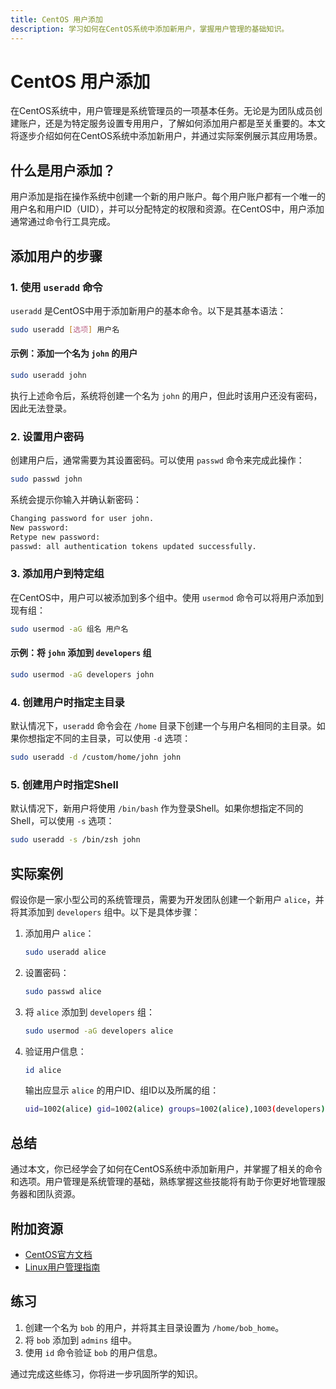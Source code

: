 ```yaml
---
title: CentOS 用户添加
description: 学习如何在CentOS系统中添加新用户，掌握用户管理的基础知识。
---
```


# CentOS 用户添加

在CentOS系统中，用户管理是系统管理员的一项基本任务。无论是为团队成员创建账户，还是为特定服务设置专用用户，了解如何添加用户都是至关重要的。本文将逐步介绍如何在CentOS系统中添加新用户，并通过实际案例展示其应用场景。

## 什么是用户添加？

用户添加是指在操作系统中创建一个新的用户账户。每个用户账户都有一个唯一的用户名和用户ID（UID），并可以分配特定的权限和资源。在CentOS中，用户添加通常通过命令行工具完成。

## 添加用户的步骤

### 1. 使用 `useradd` 命令

`useradd` 是CentOS中用于添加新用户的基本命令。以下是其基本语法：

```bash
sudo useradd [选项] 用户名
```

#### 示例：添加一个名为 `john` 的用户

```bash
sudo useradd john
```

执行上述命令后，系统将创建一个名为 `john` 的用户，但此时该用户还没有密码，因此无法登录。

### 2. 设置用户密码

创建用户后，通常需要为其设置密码。可以使用 `passwd` 命令来完成此操作：

```bash
sudo passwd john
```

系统会提示你输入并确认新密码：

```bash
Changing password for user john.
New password: 
Retype new password: 
passwd: all authentication tokens updated successfully.
```

### 3. 添加用户到特定组

在CentOS中，用户可以被添加到多个组中。使用 `usermod` 命令可以将用户添加到现有组：

```bash
sudo usermod -aG 组名 用户名
```

#### 示例：将 `john` 添加到 `developers` 组

```bash
sudo usermod -aG developers john
```

### 4. 创建用户时指定主目录

默认情况下，`useradd` 命令会在 `/home` 目录下创建一个与用户名相同的主目录。如果你想指定不同的主目录，可以使用 `-d` 选项：

```bash
sudo useradd -d /custom/home/john john
```

### 5. 创建用户时指定Shell

默认情况下，新用户将使用 `/bin/bash` 作为登录Shell。如果你想指定不同的Shell，可以使用 `-s` 选项：

```bash
sudo useradd -s /bin/zsh john
```

## 实际案例

假设你是一家小型公司的系统管理员，需要为开发团队创建一个新用户 `alice`，并将其添加到 `developers` 组中。以下是具体步骤：

1. 添加用户 `alice`：

   ```bash
   sudo useradd alice
   ```

2. 设置密码：

   ```bash
   sudo passwd alice
   ```

3. 将 `alice` 添加到 `developers` 组：

   ```bash
   sudo usermod -aG developers alice
   ```

4. 验证用户信息：

   ```bash
   id alice
   ```

   输出应显示 `alice` 的用户ID、组ID以及所属的组：

   ```bash
   uid=1002(alice) gid=1002(alice) groups=1002(alice),1003(developers)
   ```

## 总结

通过本文，你已经学会了如何在CentOS系统中添加新用户，并掌握了相关的命令和选项。用户管理是系统管理的基础，熟练掌握这些技能将有助于你更好地管理服务器和团队资源。

## 附加资源

- [CentOS官方文档](https://www.centos.org/docs/)
- [Linux用户管理指南](https://www.linux.com/training-tutorials/linux-user-management/)

## 练习

1. 创建一个名为 `bob` 的用户，并将其主目录设置为 `/home/bob_home`。
2. 将 `bob` 添加到 `admins` 组中。
3. 使用 `id` 命令验证 `bob` 的用户信息。

通过完成这些练习，你将进一步巩固所学的知识。